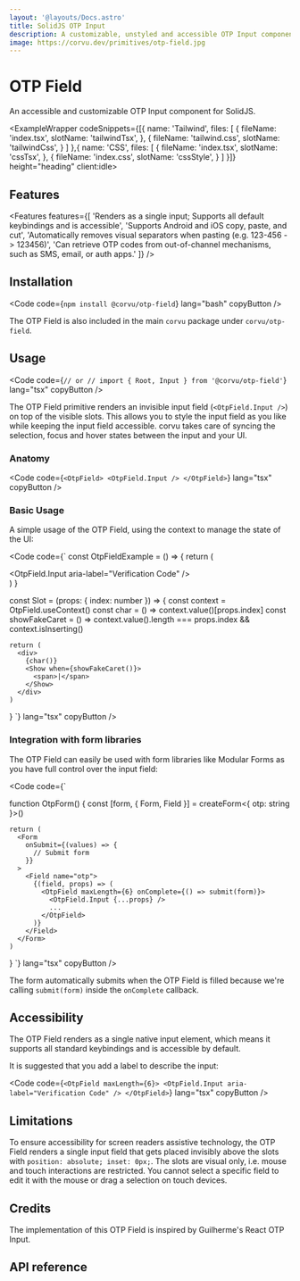 ```yaml
---
layout: '@layouts/Docs.astro'
title: SolidJS OTP Input
description: A customizable, unstyled and accessible OTP Input component for SolidJS
image: https://corvu.dev/primitives/otp-field.jpg
---
```


# OTP Field

An accessible and customizable OTP Input component for SolidJS.

<PackageInfo packageName="@corvu/otp-field" />

<ExampleWrapper codeSnippets={[{
  name: 'Tailwind',
  files: [
    {
      fileName: 'index.tsx',
      slotName: 'tailwindTsx',
    },
    {
      fileName: 'tailwind.css',
      slotName: 'tailwindCss',
    }
  ]
},{
  name: 'CSS',
  files: [
    {
      fileName: 'index.tsx',
      slotName: 'cssTsx',
    },
    {
      fileName: 'index.css',
      slotName: 'cssStyle',
    }
  ]
}]} height="heading" client:idle>
  <BasicExample client:idle />
  <RawCode slot="tailwindTsx" code={TailwindTsx} lang="tsx" />
  <RawCode slot="tailwindCss" code={TailwindCss} lang="css" />
  <RawCode slot="cssTsx" code={CssTsx} lang="tsx" />
  <RawCode slot="cssStyle" code={CssStyle} lang="css" />
</ExampleWrapper>

## Features
<Features features={[
  'Renders as a single input; Supports all default keybindings and is accessible',
  'Supports Android and iOS copy, paste, and cut',
  'Automatically removes visual separators when pasting (e.g. 123-456 -> 123456)',
  'Can retrieve OTP codes from out-of-channel mechanisms, such as SMS, email, or auth apps.'
]} />

## Installation

<Code code={`
  npm install @corvu/otp-field
`} lang="bash" copyButton />

The OTP Field is also included in the main `corvu` package under `corvu/otp-field`.

## Usage
<Code code={`
  // or
  // import { Root, Input } from '@corvu/otp-field'
`} lang="tsx" copyButton />

The OTP Field primitive renders an invisible input field (`<OtpField.Input />`) on top of the visible slots. This allows you to style the input field as you like while keeping the input field accessible. corvu takes care of syncing the selection, focus and hover states between the input and your UI.

### Anatomy

<Code code={`
  <OtpField>
    <OtpField.Input />
  </OtpField>
`} lang="tsx" copyButton />

### Basic Usage

A simple usage of the OTP Field, using the context to manage the state of the UI:

<Code code={`
  const OtpFieldExample = () => {
    return (
      <div>
        <OtpField maxLength={6}>
          <OtpField.Input aria-label="Verification Code" />
          <Slot index={0} />
          <Slot index={1} />
          <Slot index={2} />
          <Slot index={3} />
          <Slot index={4} />
          <Slot index={5} />
        </OtpField>
      </div>
    )
  }

  const Slot = (props: { index: number }) => {
    const context = OtpField.useContext()
    const char = () => context.value()[props.index]
    const showFakeCaret = () =>
      context.value().length === props.index && context.isInserting()

    return (
      <div>
        {char()}
        <Show when={showFakeCaret()}>
          <span>|</span>
        </Show>
      </div>
    )
  }
`} lang="tsx" copyButton />

### Integration with form libraries

The OTP Field can easily be used with form libraries like <Link href="https://modularforms.dev/" newTab>Modular Forms</Link> as you have full control over the input field:

<Code code={`

  function OtpForm() {
    const [form, { Form, Field }] = createForm<{
      otp: string
    }>()

    return (
      <Form
        onSubmit={(values) => {
          // Submit form
        }}
      >
        <Field name="otp">
          {(field, props) => (
            <OtpField maxLength={6} onComplete={() => submit(form)}>
              <OtpField.Input {...props} />
              ...
            </OtpField>
          )}
        </Field>
      </Form>
    )
  }
`} lang="tsx" copyButton />

The form automatically submits when the OTP Field is filled because we're calling `submit(form)` inside the `onComplete` callback.

## Accessibility
The OTP Field renders as a single native input element, which means it supports all standard keybindings and is accessible by default.

It is suggested that you add a label to describe the input:

<Code code={`
  <OtpField maxLength={6}>
    <OtpField.Input aria-label="Verification Code" />
  </OtpField>
  `} lang="tsx" copyButton />

## Limitations

To ensure accessibility for screen readers assistive technology, the OTP Field renders a single input field that gets placed invisibly above the slots with `position: absolute; inset: 0px;`. The slots are visual only, i.e. mouse and touch interactions are restricted. You cannot select a specific field to edit it with the mouse or drag a selection on touch devices.

## Credits

The implementation of this OTP Field is inspired by Guilherme's <Link href="https://github.com/guilhermerodz/input-otp" newTab>React OTP Input</Link>.

## API reference

<ApiReference library={OtpField} />
